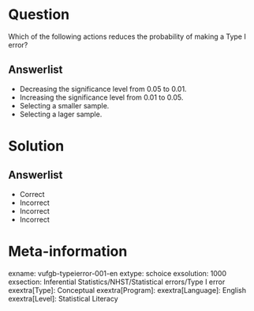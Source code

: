 Question
========

Which of the following actions reduces the probability of making a Type I error?

Answerlist
----------
* Decreasing the significance level from 0.05 to 0.01.
* Increasing the significance level from 0.01 to 0.05.
* Selecting a smaller sample.
* Selecting a lager sample.

Solution
========

Answerlist
----------
* Correct
* Incorrect
* Incorrect
* Incorrect

Meta-information
================
exname: vufgb-typeierror-001-en
extype: schoice
exsolution: 1000
exsection: Inferential Statistics/NHST/Statistical errors/Type I error
exextra[Type]: Conceptual
exextra[Program]: 
exextra[Language]: English
exextra[Level]: Statistical Literacy